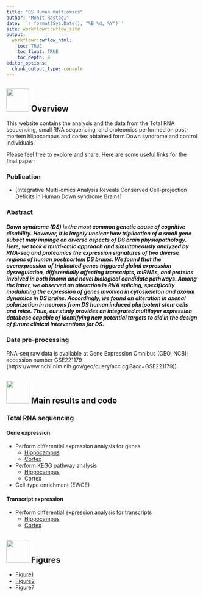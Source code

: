 ```yaml
---
title: "DS Human multiomics"
author: "Mohit Rastogi"
date: '`r format(Sys.Date(), "%B %d, %Y")`'
site: workflowr::wflow_site
output:
  workflowr::wflow_html:
    toc: TRUE
    toc_float: TRUE
    toc_depth: 4
editor_options:
  chunk_output_type: console
---
```


## <img src="https://img.icons8.com/ios/250/000000/layers.png" width="60"/> Overview

This website contains the analysis and the data from the Total RNA sequencing, small RNA sequencing, and proteomics performed on post-mortem hiipocampus and cortex obtained form Down syndrome and control individuals.

Please feel free to explore and share. Here are some useful links for the final paper:

### Publication
* [Integrative Multi-omics Analysis Reveals Conserved Cell-projection Deficits in Human Down syndrome Brains]

### Abstract

##### Down syndrome (DS) is the most common genetic cause of cognitive disability. However, it is largely unclear how triplication of a small gene subset may impinge on diverse aspects of DS brain physiopathology. Here, we took a multi-omic approach and simultaneously analyzed by RNA-seq and proteomics the expression signatures of two diverse regions of human postmortem DS brains. We found that the overexpression of triplicated genes triggered global expression dysregulation, differentially affecting transcripts, miRNAs, and proteins involved in both known and novel biological candidate pathways. Among the latter, we observed an alteration in RNA splicing, specifically modulating the expression of genes involved in cytoskeleton and axonal dynamics in DS brains. Accordingly, we found an alteration in axonal polarization in neurons from DS human induced pluripotent stem cells and mice. Thus, our study provides an integrated multilayer expression database capable of identifying new potential targets to aid in the design of future clinical interventions for DS.

### Data pre-processing

RNA-seq raw data is available at Gene Expression Omnibus (GEO, NCBI; accession number GSE221179 (https://www.ncbi.nlm.nih.gov/geo/query/acc.cgi?acc=GSE221179)).


## <img src="https://cdn-icons-png.flaticon.com/512/3281/3281142.png" width="60"/> Main results and code

### Total RNA sequencing

#### Gene expression

* Perform differential expression analysis for genes
  * [Hippocampus](differential_expression_analysis.html)
  * [Cortex](cortex_differential_expression_analysis.html)


* Perform KEGG pathway analysis
  * [Hippocampus](KEGG.html)
  * Cortex
  
* Cell-type enrichment (EWCE)

#### Transcript expression

* Perform differential expression analysis for transcripts
  * [Hippocampus](hippo_DET.html)
  * [Cortex](cortex_DET.html)

## <img src= "https://cdn-icons-png.flaticon.com/512/2936/2936690.png" width="60"/> Figures
  * [Figure1](Figure1.html)
  * [Figure2](Figure2.html)
  * [Figure7](Figure7A.html)


